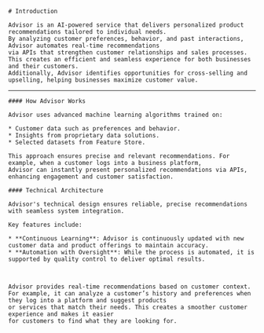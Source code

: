 <div className={'mdx-layout'}>
  <section>

    # Introduction

    Advisor is an AI-powered service that delivers personalized product recommendations tailored to individual needs.
    By analyzing customer preferences, behavior, and past interactions, Advisor automates real-time recommendations
    via APIs that strengthen customer relationships and sales processes.
    This creates an efficient and seamless experience for both businesses and their customers.
    Additionally, Advisor identifies opportunities for cross-selling and upselling, helping businesses maximize customer value.

  </section>

---

  <section>

    #### How Advisor Works

    Advisor uses advanced machine learning algorithms trained on:

    * Customer data such as preferences and behavior.
    * Insights from proprietary data solutions.
    * Selected datasets from Feature Store.

    This approach ensures precise and relevant recommendations. For example, when a customer logs into a business platform,
    Advisor can instantly present personalized recommendations via APIs, enhancing engagement and customer satisfaction.

    #### Technical Architecture

    Advisor's technical design ensures reliable, precise recommendations with seamless system integration.

    Key features include:

    * **Continuous Learning**: Advisor is continuously updated with new customer data and product offerings to maintain accuracy.
    * **Automation with Oversight**: While the process is automated, it is supported by quality control to deliver optimal results.



    Advisor provides real-time recommendations based on customer context.
    For example, it can analyze a customer’s history and preferences when they log into a platform and suggest products
    or services that match their needs. This creates a smoother customer experience and makes it easier
    for customers to find what they are looking for.

  </section>
</div>
